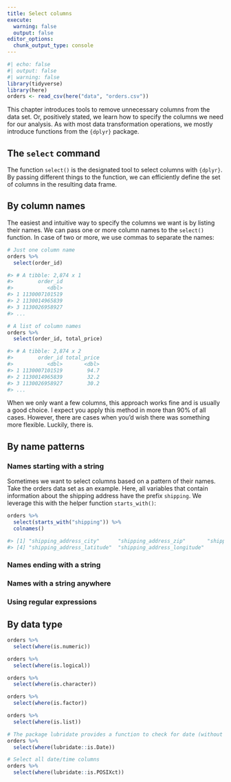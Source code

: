 ```yaml
---
title: Select columns
execute: 
  warning: false
  output: false
editor_options: 
  chunk_output_type: console
---
```

```r
#| echo: false
#| output: false
#| warning: false
library(tidyverse)
library(here)
orders <- read_csv(here("data", "orders.csv"))
```

This chapter introduces tools to remove unnecessary columns from the data set. Or, positively stated, we learn how to specify the columns we need for our analysis. As with most data transformation operations, we mostly introduce functions from the `{dplyr}` package.

## The `select` command

The function `select()` is the designated tool to select columns with `{dplyr}`. By passing different things to the function, we can efficiently define the set of columns in the resulting data frame.

## By column names

The easiest and intuitive way to specify the columns we want is by listing their names. We can pass one or more column names to the `select()` function. In case of two or more, we use commas to separate the names:

```r
# Just one column name
orders %>% 
  select(order_id)

#> # A tibble: 2,874 x 1
#>        order_id
#>           <dbl>
#> 1 1130007101519
#> 2 1130014965839
#> 3 1130026958927
#> ...

# A list of column names
orders %>% 
  select(order_id, total_price)

#> # A tibble: 2,874 x 2
#>        order_id total_price
#>           <dbl>       <dbl>
#> 1 1130007101519        94.7
#> 2 1130014965839        32.2
#> 3 1130026958927        30.2
#> ...
```

When we only want a few columns, this approach works fine and is usually a good choice. I expect you apply this method in more than 90% of all cases. However, there are cases when you'd wish there was something more flexible. Luckily, there is.

## By name patterns

### Names starting with a string

Sometimes we want to select columns based on a pattern of their names. Take the orders data set as an example. Here, all variables that contain information about the shipping address have the prefix `shipping`. We leverage this with the helper function `starts_with()`:

```r
orders %>% 
  select(starts_with("shipping")) %>% 
  colnames()

#> [1] "shipping_address_city"      "shipping_address_zip"       "shipping_address_country"  
#> [4] "shipping_address_latitude"  "shipping_address_longitude"
```

### Names ending with a string

### Names with a string anywhere

### Using regular expressions

## By data type

```r
orders %>% 
  select(where(is.numeric))

orders %>% 
  select(where(is.logical))

orders %>% 
  select(where(is.character))

orders %>% 
  select(where(is.factor))

orders %>% 
  select(where(is.list))

# The package lubridate provides a function to check for date (without time)
orders %>% 
  select(where(lubridate::is.Date))

# Select all date/time columns
orders %>% 
  select(where(lubridate::is.POSIXct))
```

